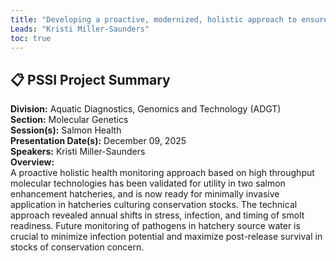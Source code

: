 ```yaml
---
title: "Developing a proactive, modernized, holistic approach to ensure optimal health and condition of Hatchery Production"
Leads: "Kristi Miller-Saunders"
toc: true
---
```


## 📋 PSSI Project Summary

**Division:** Aquatic Diagnostics, Genomics and Technology (ADGT)  
**Section:** Molecular Genetics  
**Session(s):** Salmon Health  
**Presentation Date(s):** December 09, 2025  
**Speakers:** Kristi Miller-Saunders  
**Overview:**  
A proactive holistic health monitoring approach based on high throughput molecular technologies has been validated for utility in two salmon enhancement hatcheries, and is now ready for minimally invasive application in hatcheries culturing conservation stocks. The technical approach revealed annual shifts in stress, infection, and timing of smolt readiness. Future monitoring of pathogens in hatchery source water is crucial to minimize infection potential and maximize post-release survival in stocks of conservation concern.   

